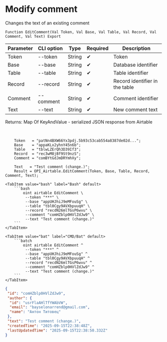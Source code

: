 ﻿---
sidebar_position: 3
description: Modify comment and other functions to work with Airtable in the Open Integration Package, a free open-source integration library for 1C:Enterprise 8, OneScript and CLI
keywords: [1C, 1С, 1С:Enterprise, 1С:Enterprise 8.3, API, Integration, Services, Exchange, OneScript, CLI, Airtable]
---


# Modify comment
 Changes the text of an existing comment



`Function EditComment(Val Token, Val Base, Val Table, Val Record, Val Comment, Val Text) Export`

  | Parameter | CLI option | Type | Required | Description |
  |-|-|-|-|-|
  | Token | --token | String | &#x2714; | Token |
  | Base | --base | String | &#x2714; | Database identifier |
  | Table | --table | String | &#x2714; | Table identifier |
  | Record | --record | String | &#x2714; | Record identifier in the table |
  | Comment | --comment | String | &#x2714; | Comment identifier |
  | Text | --text | String | &#x2714; | New comment text |

  
  Returns:  Map Of KeyAndValue - serialized JSON response from Airtable

<br/>



```bsl title="1C:Enterprise/OneScript code example"
    Token   = "patNn4BXW66Yx3pdj.5b93c53cab554a8387de02d...";
    Base    = "appaKLx2yhnY45n6b";
    Table   = "tblwLZErQh3D39If3";
    Record  = "rec3wM8jBf9St9nzS";
    Comment = "comBYtGdJmDRYmhXy";

    Text   = "Test comment (change.)";
    Result = OPI_Airtable.EditComment(Token, Base, Table, Record, Comment, Text);
```
 

 <Tabs>
  
    <TabItem value="bash" label="Bash" default>
        ```bash
            oint airtable EditComment \
             --token "***" \
             --base "appUHJhiJ9eMFouSg" \
             --table "tbl0Cgy9AVXbpuuqH" \
             --record "recdN26mlTGsP6wvu" \
             --comment "comHZblp0HVlZdJw9" \
             --text "Test comment (change.)"
        ```
    </TabItem>
  
    <TabItem value="bat" label="CMD/Bat" default>
        ```batch
            oint airtable EditComment ^
             --token "***" ^
             --base "appUHJhiJ9eMFouSg" ^
             --table "tbl0Cgy9AVXbpuuqH" ^
             --record "recdN26mlTGsP6wvu" ^
             --comment "comHZblp0HVlZdJw9" ^
             --text "Test comment (change.)"
        ```
    </TabItem>
</Tabs>


```json title="Result"
{
 "id": "comHZblp0HVlZdJw9",
 "author": {
  "id": "usrFlaAHlTfYWAbVW",
  "email": "bayselonarrend@gmail.com",
  "name": "Антон Титовец"
 },
 "text": "Test comment (change.)",
 "createdTime": "2025-09-15T22:38:48Z",
 "lastUpdatedTime": "2025-09-15T22:38:50.332Z"
}
```
